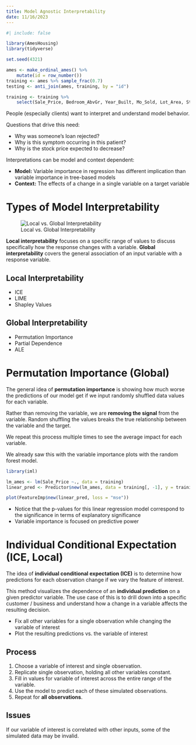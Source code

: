 ```yaml
---
title: Model Agnostic Interpretability
date: 11/16/2023
---
```


```r
#| include: false

library(AmesHousing)
library(tidyverse)

set.seed(4321)

ames <- make_ordinal_ames() %>%
    mutate(id = row_number())
training <- ames %>% sample_frac(0.7)
testing <- anti_join(ames, training, by = "id")

training <- training %>%
    select(Sale_Price, Bedroom_AbvGr, Year_Built, Mo_Sold, Lot_Area, Street, Central_Air, First_Flr_SF, Second_Flr_SF, Full_Bath, Half_Bath, Fireplaces, Garage_Area, Gr_Liv_Area, TotRms_AbvGrd)
```

People (especially clients) want to interpret and understand model behavior.

Questions that drive this need:

-   Why was someone's loan rejected?
-   Why is this symptom occurring in this patient?
-   Why is the stock price expected to decrease?

Interpretations can be model and context dependent:

-   **Model:** Variable importance in regression has different implication than variable importance in tree-based models
-   **Context:** The effects of a change in a single variable on a target variable

# Types of Model Interpretability

![Local vs. Global Interpretability](images/local-vs-global.png){#fig-local-vs-global}

**Local interpretability** focuses on a specific range of values to discuss specifically how the response changes with a variable. **Global interpretability** covers the general association of an input variable with a response variable.

## Local Interpretability 

-   ICE
-   LIME
-   Shapley Values

## Global Interpretability

-   Permutation Importance
-   Partial Dependence
-   ALE

# Permutation Importance (Global)

The general idea of **permutation importance** is showing how much worse the predictions of our model get if we input randomly shuffled data values for each variable.

Rather than removing the variable, we are **removing the signal** from the variable. Random shuffling the values breaks the true relationship between the variable and the target.

We repeat this process multiple times to see the average impact for each variable.

We already saw this with the variable importance plots with the random forest model.

```r
library(iml)

lm_ames <- lm(Sale_Price ~., data = training)
linear_pred <- Predictor$new(lm_ames, data = training[, -1], y = training$Sale_Price, type = "response")

plot(FeatureImp$new(linear_pred, loss = "mse"))
```

-   Notice that the p-values for this linear regression model correspond to the significance in terms of explanatory significance
-   Variable importance is focused on predictive power

# Individual Conditional Expectation (ICE, Local)

The idea of **individual conditional expectation (ICE)** is to determine how predictions for each observation change if we vary the feature of interest.

This method visualizes the dependence of an **individual prediction** on a given predictor variable. The use case of this is to drill down into a specific customer / business and understand how a change in a variable affects the resulting decision.

-   Fix all other variables for a single observation while changing the variable of interest
-   Plot the resulting predictions vs. the variable of interest

## Process

1.  Choose a variable of interest and single observation.
2.  Replicate single observation, holding all other variables constant.
3.  Fill in values for variable of interest across the entire range of the variable.
4.  Use the model to predict each of these simulated observations.
5.  Repeat for **all observations**.

## Issues

If our variable of interest is correlated with other inputs, some of the simulated data may be invalid.